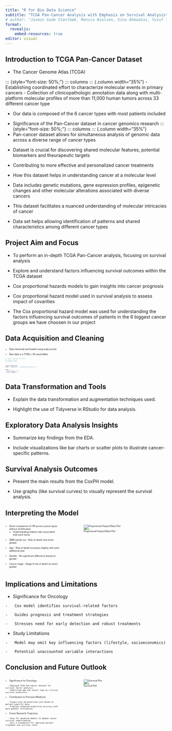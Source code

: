 ```yaml
---
title: "R for Bio Data Science"
subtitle: "TCGA Pan-Cancer Analysis with Emphasis on Survival Analysis"
# author: "Jasmin Gade Støvlbæk, Monica Nielsen, Sina Ahmadzai, Yusuf Tunc"
format:
  revealjs:
    embed-resources: true
editor: visual
---
```


## Introduction to TCGA Pan-Cancer Dataset

-   The Cancer Genome Atlas (TCGA)

::: {style="font-size: 50%;"}
::: columns
::: {.column width="35%"}
-   Establishing coordinated effort to characterize molecular events in primary cancers 
    -   Collection of clinicopathologic annotation data along with multi-platform molecular profiles of more than 11,000 human tumors across 33 different cancer type

::: fragment
-   Our data is composed of the 6 cancer types with most patients included 
:::

-   Significance of the Pan-Cancer dataset in cancer genomics research
::: {style="font-size: 50%;"}
::: columns
::: {.column width="35%"}
-   Pan-cancer dataset allows for simultaneous analysis of genomic data across a diverse range of cancer types  

::: fragment
-   Dataset is crucial for discovering shared molecular features, potential biomarkers and theurapeutic targets 
:::

::: fragment
-   Contributing to more effective and personalized cancer treatments
:::

-   How this dataset helps in understanding cancer at a molecular level

::: fragment
-   Data includes genetic mutations, gene expression profiles, epigenetic changes and other molecular alterations associated with diverse cancers
:::

::: fragment
-   This dataset facilitates a nuanced understanding of molecular intricacies of cancer 
:::

::: fragment
-   Data set helps allowing identification of patterns and shared characteristics among different cancer types  
:::

## Project Aim and Focus

-   To perform an in-depth TCGA Pan-Cancer analysis, focusing on survival analysis

::: fragment
-   Explore and understand factors influencing survival outcomes within the TCGA dataset
:::

-  Cox proportional hazards models to gain insights into cancer prognosis

::: fragment
-   Cox proportional hazard model used in survival analysis to assess impact of covarities
:::

::: fragment
-   The Cox proportional hazard model was used for understanding the factors influencing survival outcomes of patients in the 6 biggest cancer groups we have choosen in our project 
:::

## Data Acquisition and Cleaning
::: {style="font-size: 50%;"}
::: fragment
-   Data retrieved and loaded using read_excel()
:::
:::

::: {style="font-size: 50%;"}
::: fragment
-   Raw data is a 11.160 x 34 sized tibble
:::
:::

::: {style="font-size: 30%;"}
::: fragment
```r
#| label: load data to tibble
#| message: false
#| warning: false


library(tidyverse)
TCGA <- read_tsv("./../data/01_dat_load.tsv")

TCGA |> 
  slice_head(n=3) |> 
  knitr::kable()

```
:::
:::


## Data Transformation and Tools

-   Explain the data transformation and augmentation techniques used.

-   Highlight the use of Tidyverse in RStudio for data analysis.

## Exploratory Data Analysis Insights

-   Summarize key findings from the EDA.

-   Include visualizations like bar charts or scatter plots to illustrate cancer-specific patterns.

## Survival Analysis Outcomes

-   Present the main results from the CoxPH model.

-   Use graphs (like survival curves) to visually represent the survival analysis.

## Interpreting the Model

::: {style="font-size: 50%;"}
::: columns
::: {.column width="35%"}
-   Direct comparison of HR across cancer types without stratification
    -   Understanding relative risks associated with each factor

::: fragment
-   GMB stands out - Risk of death nine times greater
:::

::: fragment
-   Age - Risk of death increases slightly with each additional year
:::

::: fragment
-   Gender - No significant difference based on gender
:::

::: fragment
-   Cancer stage - Stage 4 risk of death six times greater
:::
:::

::: {.column width="3%"}
:::

::: {.column width="62%"}
![Proportional Hazard Ratio Plot](./../results/05_analysis_1/05_hazardR_plot.png){fig-align="right"}
:::
:::
:::

## Implications and Limitations

-   Significance for Oncology

::: fragment
```         
-   Cox model identifies survival-related factors
```
:::

::: fragment
```         
-   Guides prognosis and treatment strategies
```
:::

::: fragment
```         
-   Stresses need for early detection and robust treatments
```
:::

::: fragment
-   Study Limitations
:::

::: fragment
```         
-   Model may omit key influencing factors (lifestyle, socioeconomics)
```
:::

::: fragment
```         
-   Potential unaccounted variable interactions
```
:::

## Conclusion and Future Outlook

::: {style="font-size: 50%;"}
::: columns
::: {.column width="35%"}
- Significance for Oncology

::: fragment
```         
  - Employed TCGA Pan-Cancer dataset for survival factor analysis
  - Identified age and cancer type as critical survival predictors
```
:::

::: fragment
- Contribution to Precision Medicine
:::

::: fragment
```         
  - Aligns with personalized care based on patient-specific data
  - Promises enhanced predictive accuracy with more genomic information
```
:::

::: fragment
- Future Research Trajectory
:::

::: fragment
```         
  - Aims for advanced models to deepen cancer survival understanding
  - Sets a foundation for improved patient treatment and survival rates
```
:::
:::

::: {.column width="3%"}
:::

::: {.column width="62%"}
![Survival Plot](./../results/05_analysis_1/05_survival_plot.png)
:::
:::
:::

